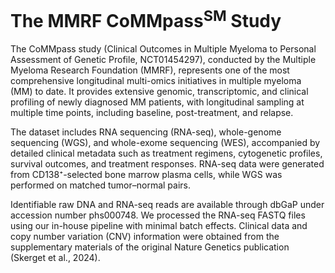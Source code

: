 # The MMRF CoMMpass<sup>SM</sup> Study

The CoMMpass study (Clinical Outcomes in Multiple Myeloma to Personal Assessment of Genetic Profile, NCT01454297), conducted by the Multiple Myeloma Research Foundation (MMRF), represents one of the most comprehensive longitudinal multi-omics initiatives in multiple myeloma (MM) to date. It provides extensive genomic, transcriptomic, and clinical profiling of newly diagnosed MM patients, with longitudinal sampling at multiple time points, including baseline, post-treatment, and relapse.

The dataset includes RNA sequencing (RNA-seq), whole-genome sequencing (WGS), and whole-exome sequencing (WES), accompanied by detailed clinical metadata such as treatment regimens, cytogenetic profiles, survival outcomes, and treatment responses. RNA-seq data were generated from CD138⁺-selected bone marrow plasma cells, while WGS was performed on matched tumor–normal pairs.

Identifiable raw DNA and RNA-seq reads are available through dbGaP under accession number phs000748. We processed the RNA-seq FASTQ files using our in-house pipeline with minimal batch effects. Clinical data and copy number variation (CNV) information were obtained from the supplementary materials of the original Nature Genetics publication (Skerget et al., 2024).

